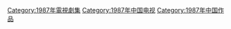 {{Catnav|頁面分類|...|电视节目|电视剧|每年電視影集|1987年電視影集}}
{{Catnav|頁面分類|...|电视节目|电视剧|各國電視劇|中国电视剧|每年中國電視劇集}}

{{cat year nav
| year = 1987
| cat = 中國電視劇集 
| sortkey = 中國電視劇集
| article = 中國電視劇
| in = 
}}


[[Category:1987年電視劇集|Category:1987年電視劇集]]
[[Category:1987年中国电视|Category:1987年中国电视]]
[[Category:1987年中国作品|Category:1987年中国作品]]